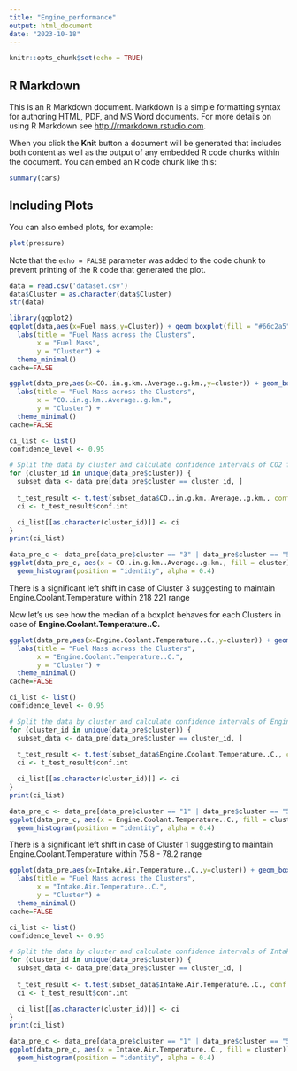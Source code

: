 ```yaml
---
title: "Engine_performance"
output: html_document
date: "2023-10-18"
---
```


```r
knitr::opts_chunk$set(echo = TRUE)
```

## R Markdown

This is an R Markdown document. Markdown is a simple formatting syntax for authoring HTML, PDF, and MS Word documents. For more details on using R Markdown see <http://rmarkdown.rstudio.com>.

When you click the **Knit** button a document will be generated that includes both content as well as the output of any embedded R code chunks within the document. You can embed an R code chunk like this:

```r
summary(cars)
```

## Including Plots

You can also embed plots, for example:

```r
plot(pressure)
```


Note that the `echo = FALSE` parameter was added to the code chunk to prevent printing of the R code that generated the plot.

```r
data = read.csv('dataset.csv')
data$Cluster = as.character(data$Cluster)
str(data)
```

```r
library(ggplot2)
ggplot(data,aes(x=Fuel_mass,y=Cluster)) + geom_boxplot(fill = "#66c2a5", color = "#7570b3") + 
  labs(title = "Fuel Mass across the Clusters",
       x = "Fuel Mass",
       y = "Cluster") +  
  theme_minimal() 
cache=FALSE
```

```r
ggplot(data_pre,aes(x=CO..in.g.km..Average..g.km.,y=cluster)) + geom_boxplot(fill = "#66c2a5", color = "#7570b3") + 
  labs(title = "Fuel Mass across the Clusters",
       x = "CO..in.g.km..Average..g.km.",
       y = "Cluster") +  
  theme_minimal() 
cache=FALSE
```

```r
ci_list <- list()
confidence_level <- 0.95

# Split the data by cluster and calculate confidence intervals of CO2 for each cluster
for (cluster_id in unique(data_pre$cluster)) {
  subset_data <- data_pre[data_pre$cluster == cluster_id, ]
  
  t_test_result <- t.test(subset_data$CO..in.g.km..Average..g.km., conf.level = confidence_level)
  ci <- t_test_result$conf.int

  ci_list[[as.character(cluster_id)]] <- ci
}
print(ci_list)
```


```r
data_pre_c <- data_pre[data_pre$cluster == "3" | data_pre$cluster == "5",]
ggplot(data_pre_c, aes(x = CO..in.g.km..Average..g.km., fill = cluster)) +
  geom_histogram(position = "identity", alpha = 0.4)
```

<Observation>
<p>There is a significant left shift in case of Cluster 3 suggesting to maintain Engine.Coolant.Temperature within 218 221 range</p>

Now let's us see how the median of a boxplot behaves for each Clusters in case of **Engine.Coolant.Temperature..C.**

```r
ggplot(data_pre,aes(x=Engine.Coolant.Temperature..C.,y=cluster)) + geom_boxplot(fill = "#66c2a5", color = "#7570b3") + 
  labs(title = "Fuel Mass across the Clusters",
       x = "Engine.Coolant.Temperature..C.",
       y = "Cluster") +  
  theme_minimal() 
cache=FALSE
```

```r
ci_list <- list()
confidence_level <- 0.95

# Split the data by cluster and calculate confidence intervals of Engine.Coolant.Temperature..C. for each cluster
for (cluster_id in unique(data_pre$cluster)) {
  subset_data <- data_pre[data_pre$cluster == cluster_id, ]
  
  t_test_result <- t.test(subset_data$Engine.Coolant.Temperature..C., conf.level = confidence_level)
  ci <- t_test_result$conf.int

  ci_list[[as.character(cluster_id)]] <- ci
}
print(ci_list)
```

```r
data_pre_c <- data_pre[data_pre$cluster == "1" | data_pre$cluster == "5",]
ggplot(data_pre_c, aes(x = Engine.Coolant.Temperature..C., fill = cluster)) +
  geom_histogram(position = "identity", alpha = 0.4)
```

<Observation>
<p>There is a significant left shift in case of Cluster 1 suggesting to maintain Engine.Coolant.Temperature within 75.8 - 78.2 range</p>

```r
ggplot(data_pre,aes(x=Intake.Air.Temperature..C.,y=cluster)) + geom_boxplot(fill = "#66c2a5", color = "#7570b3") + 
  labs(title = "Fuel Mass across the Clusters",
       x = "Intake.Air.Temperature..C.",
       y = "Cluster") +  
  theme_minimal() 
cache=FALSE
```

```r
ci_list <- list()
confidence_level <- 0.95

# Split the data by cluster and calculate confidence intervals of Intake.Air.Temperature..C. for each cluster
for (cluster_id in unique(data_pre$cluster)) {
  subset_data <- data_pre[data_pre$cluster == cluster_id, ]
  
  t_test_result <- t.test(subset_data$Intake.Air.Temperature..C., conf.level = confidence_level)
  ci <- t_test_result$conf.int

  ci_list[[as.character(cluster_id)]] <- ci
}
print(ci_list)
```

```r
data_pre_c <- data_pre[data_pre$cluster == "1" | data_pre$cluster == "5",]
ggplot(data_pre_c, aes(x = Intake.Air.Temperature..C., fill = cluster)) +
  geom_histogram(position = "identity", alpha = 0.4)
```

